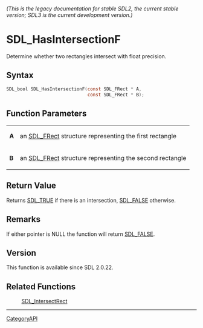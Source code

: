 ====== (This is the legacy documentation for stable SDL2, the current stable version; SDL3 is the current development version.) ======
= SDL_HasIntersectionF =

Determine whether two rectangles intersect with float precision.

== Syntax ==

<syntaxhighlight lang='c'>
SDL_bool SDL_HasIntersectionF(const SDL_FRect * A,
                              const SDL_FRect * B);
</syntaxhighlight>

== Function Parameters ==

{|
|'''A'''
|an [[SDL_FRect]] structure representing the first rectangle
|-
|'''B'''
|an [[SDL_FRect]] structure representing the second rectangle
|}

== Return Value ==

Returns [[SDL_TRUE]] if there is an intersection, [[SDL_FALSE]] otherwise.

== Remarks ==

If either pointer is NULL the function will return [[SDL_FALSE]].

== Version ==

This function is available since SDL 2.0.22.

== Related Functions ==

:[[SDL_IntersectRect]]

----
[[CategoryAPI]]



